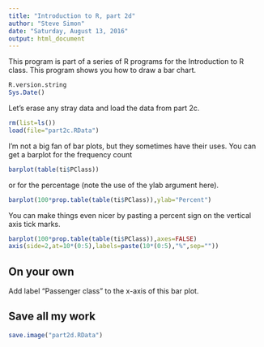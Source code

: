 ```yaml
---
title: "Introduction to R, part 2d"
author: "Steve Simon"
date: "Saturday, August 13, 2016"
output: html_document
---
```


This program is part of a series of R programs for the Introduction to R class. This program shows you how to draw a bar chart.

```r
R.version.string
Sys.Date()
```

Let's erase any stray data and load the data from part 2c.

```r
rm(list=ls())
load(file="part2c.RData")
```

I'm not a big fan of bar plots, but they sometimes have their uses. You can get a barplot for the frequency count

```r
barplot(table(ti$PClass))
```

or for the percentage (note the use of the ylab argument here).

```r
barplot(100*prop.table(table(ti$PClass)),ylab="Percent")
```

You can make things even nicer by pasting a percent sign on the vertical axis tick marks.

```r
barplot(100*prop.table(table(ti$PClass)),axes=FALSE)
axis(side=2,at=10*(0:5),labels=paste(10*(0:5),"%",sep=""))
```

## On your own

Add label "Passenger class" to the x-axis of this bar plot.

## Save all my work

```r
save.image("part2d.RData")
```
